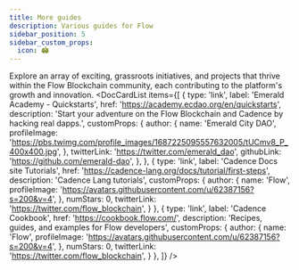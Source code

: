 ```yaml
---
title: More guides
description: Various guides for Flow
sidebar_position: 5
sidebar_custom_props:
  icon: 🏟️
---
```



Explore an array of exciting, grassroots initiatives, and projects that thrive within the Flow Blockchain community, each contributing to the platform's growth and innovation.
<DocCardList items={[
  {
    type: 'link',
    label: 'Emerald Academy - Quickstarts',
    href: 'https://academy.ecdao.org/en/quickstarts',
    description: 'Start your adventure on the Flow Blockchain and Cadence by hacking real dapps.',
    customProps: {
      author: {
        name: 'Emerald City DAO',
        profileImage:
          'https://pbs.twimg.com/profile_images/1687225095557632005/tUCmv8_P_400x400.jpg',
      },
      twitterLink: 'https://twitter.com/emerald_dao',
      githubLink: 'https://github.com/emerald-dao',
    },
  },
  {
    type: 'link',
    label: 'Cadence Docs site Tutorials',
    href: 'https://cadence-lang.org/docs/tutorial/first-steps',
    description: 'Cadence Lang tutorials',
    customProps: {
      author: {
        name: 'Flow',
        profileImage:
          'https://avatars.githubusercontent.com/u/62387156?s=200&v=4',
      },
      numStars: 0,
      twitterLink: 'https://twitter.com/flow_blockchain',
    }
  },
  {
    type: 'link',
    label: 'Cadence Cookbook',
    href: 'https://cookbook.flow.com/',
    description: 'Recipes, guides, and examples for Flow developers',
    customProps: {
      author: {
        name: 'Flow',
        profileImage:
          'https://avatars.githubusercontent.com/u/62387156?s=200&v=4',
      },
      numStars: 0,
      twitterLink: 'https://twitter.com/flow_blockchain',
    }
  },
]} />
